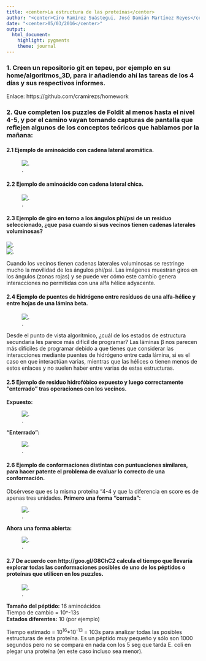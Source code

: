 ```yaml
---
title: <center>La estructura de las proteínas</center>
author: "<center>Ciro Ramírez Suástegui, José Damián Martínez Reyes</center>"
date: "<center>05/03/2016</center>"
output:
  html_document:
    highlight: pygments
    theme: journal
---
```


### 1. Creen un repositorio git en tepeu, por ejemplo en su home/algoritmos_3D, para ir añadiendo ahí las tareas de los 4 días y sus respectivos informes.
Enlace: https://github.com/cramirezs/homework

### 2. Que completen los puzzles de Foldit al menos hasta el nivel 4-5, y por el camino vayan tomando capturas de pantalla que reflejen algunos de los conceptos teóricos que hablamos por la mañana:

#### 2.1 Ejemplo de aminoácido con cadena lateral aromática.

![.](http://i64.tinypic.com/m7wfhf.png)

#### 2.2 Ejemplo de aminoácido con cadena lateral chica.

![.](http://i67.tinypic.com/j1353k.png)

#### 2.3 Ejemplo de giro en torno a los ángulos phi/psi de un residuo seleccionado, ¿que pasa cuando si sus vecinos tienen cadenas laterales voluminosas?

![.](http://i64.tinypic.com/dcc1w7.png)  
![.](http://i68.tinypic.com/2m2e6nd.png)

Cuando los vecinos tienen cadenas laterales voluminosas se restringe mucho la movilidad de los ángulos phi/psi. Las imágenes muestran giros en los ángulos (zonas rojas) y se puede ver cómo este cambio genera interacciones no permitidas con una alfa hélice adyacente.

#### 2.4 Ejemplo de puentes de hidrógeno entre resíduos de una alfa-hélice y entre hojas de una lámina beta.

![.](http://i63.tinypic.com/15xlc42.png)

Desde el punto de vista algorítmico, ¿cuál de los estados de estructura secundaria les parece más difícil de programar? 
Las láminas β nos parecen más difíciles de programar debido a que tienes que considerar las interacciones mediante puentes de hidrógeno entre cada lámina, si es el caso en que interactúan varias, mientras que las hélices α tienen menos de estos enlaces y no suelen haber entre varias de estas estructuras.

#### 2.5 Ejemplo de residuo hidrofóbico expuesto y luego correctamente "enterrado" tras operaciones con los vecinos.
**Expuesto:**  

![.](http://i65.tinypic.com/w9ti1d.png)

**“Enterrado”:**  

![.](http://i65.tinypic.com/1nziqa.png)

#### 2.6 Ejemplo de conformaciones distintas con puntuaciones similares, para hacer patente el problema de evaluar lo correcto de una conformación.   
Obsérvese que es la misma proteína “4-4 y que la diferencia en score es de apenas tres unidades. **Primero una forma “cerrada”:**  

![.](http://i64.tinypic.com/2qda3gj.png)

**Ahora una forma abierta:**  

![.](http://i64.tinypic.com/dmsm6w.png)


#### 2.7 De acuerdo con http://goo.gl/G8ChC2 calcula el tiempo que llevaría explorar todas las conformaciones posibles de uno de los péptidos o proteínas que utilicen en los puzzles.  

![.](http://i65.tinypic.com/68zdq1.png)

**Tamaño del péptido:** 16 aminoácidos  
Tiempo de cambio = 10^-13s  
**Estados diferentes:** 10 (por ejemplo)  

Tiempo estimado = 10^16^*10^-13^ = 103s para analizar todas las posibles estructuras de esta proteína. Es un péptido muy pequeño y sólo son 1000 segundos pero no se compara en nada con  los 5 seg que tarda E. coli en plegar una proteína (en este caso incluso sea menor).